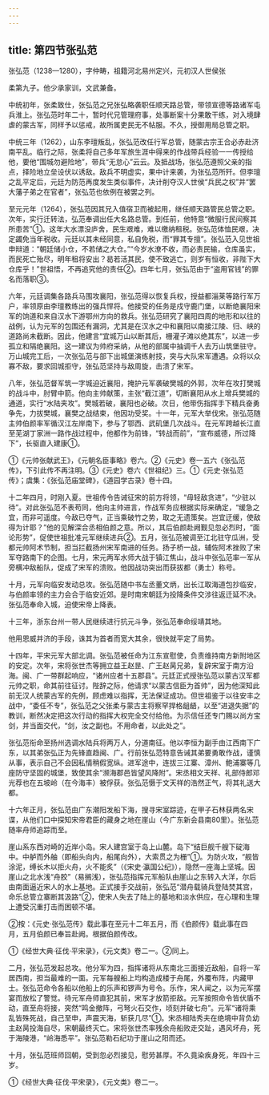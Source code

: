 ```yaml
---
---
---
```

title: 第四节张弘范
---



张弘范（1238—1280），字仲畴，祖籍河北易州定兴，元初汉人世侯张

柔第九子。他少承家训，文武兼备。

中统初年，张柔致仕，张弘范之兄张弘略袭职任顺天路总管，带领宣德等路诸军屯兵淮上。张弘范时年二十，暂时代兄管理府事，处事断案十分果敢干练，对入境肆虐的蒙古军，同样予以惩戒，故所属吏民无不帖服。不久，授御用局总管之职。

中统三年（1262），山东李璮叛乱，张弘范改任行军总管，随蒙古宗王合必赤赴济南平乱。临行之际，张柔将自己多年军旅生涯中得来的作战带兵经验一一传授给他，要他“围城勿避险地”，带兵“无怠心”云云。及抵战场，张弘范遵照父亲的指点，择险地立垒设伏以诱敌。敌兵不明虚实，果中计来袭，为张弘范所歼。但李璮之乱平定后，元廷为防范再度发生类似事件，决计削夺汉人世侯“兵民之权”并“罢大藩子弟之在官者”，张弘范也依例在被罢之列。

至元元年（1264），张弘范因其兄入值宿卫而被起用，继任顺天路管民总管之职。次年，实行迁转法，弘范奉调出任大名路总管。到任前，他特意“微服行民间察其所患苦”①。这年大水漂没庐舍，民生艰难，难以缴纳租税。张弘范体恤民艰，决定蠲免当年税收。元廷以其未经同意，私自免税，而“罪其专擅”。张弘范入见世祖申辩道：“朝廷储小仓，不若储之大仓。”“今岁水潦不收，而必责民输，仓库虽实，而民死亡殆尽，明年租将安出？曷若活其民，使不致逃亡，则岁有恒收，非陛下大仓库乎！”世祖悟，不再追究他的责任②。四年七月，张弘范由于“盗用官钱”的罪名而落职③。

六年，元廷调集各路兵马围攻襄阳，张弘范得以恢复兵权，授益都淄莱等路行军万户，率领原由李璮教练出的强兵悍将。他接受的任务是戍守鹿门堡，以断绝襄阳宋军的饷道和来自汉水下游鄂州方向的救兵。张弘范研究了襄阳四周的地形和以往的战例，认为元军的包围还有漏洞，尤其是在汉水之中和襄阳以南接江陵、归、峡的道路尚未截断。因此，他建言“宜城万山以断其后，栅灌子滩以绝其东”，以进一步孤立和隔绝襄阳。这一建议为帅府采纳，从他的部属中抽调千人去万山筑堡驻守。万山城完工后，一次张弘范与部下出城堡演练射技，突与大队宋军遭遇。众将以众寡不敌，要求回城拒守，张弘范坚持与敌周旋，击溃了宋军。

八年，张弘范督军筑一字城迫近襄阳，掩护元军袭破樊城的外郭，次年在攻打樊城的战斗中，肘臂中箭。他向主帅献策，主张“截江道”，切断襄阳从水上增兵樊城的通道，实行“水陆夹攻”。樊城若破，襄阳也必破。次日，他带伤指挥手下精兵奋勇争先，力拔樊城，襄樊之战结束，他因功受奖。十一年，元军大举伐宋。张弘范随主帅伯颜率军循汉江左岸南下，参与了鄂西、武矶堡几次战斗。在元军跨越长江直至芜湖丁家洲一路作战过程中，他都作为前锋，“转战而前”，“宣布威德，所过降下”，长驱直入建康①。

①《元帅张献武王》，《元朝名臣事略》卷六。②《元史》卷一五六《张弘范传》，下引此传不再注明。③《元史》卷六《世祖纪》三。①《元史·张弘范传》；虞集：《张弘范庙堂碑》，《道园学古录》卷十四。

十二年四月，时刚入夏。世祖传令告诫征宋的前方将领，“毋轻敌贪进”，“少驻以待”。对此张弘范不表苟同，他向主帅进言，作战军务应根据实际来确定，“缓急之宜，而非可遥度。今敌已夺气，正当乘破竹之势，取之无遗策矣。岂宜迂缓，使敌得为计耶？”他的见解深合丞相伯颜之意。所以，其后伯颜赴阙觐见忽必烈时，“面论形势”，促使世祖批准元军继续进兵②。五月，张弘范被调至江北驻守瓜洲，受都元帅阿术节制，担当拦截扬州宋军南进的任务。扬子桥一战，辅佐阿术挫败了宋军夺路南下的企图。七月，宋元两军水师大战于镇江焦山，战斗中张弘范率一军从旁横冲敌船队，促成了宋军的溃败。他因战功突出而获拔都（勇士）称号。

十月，元军向临安发动总攻。张弘范随中书左丞董文炳，出长江取海道包抄临安，与伯颜率领的主力会合于临安近郊。是时南宋朝廷为投降条件交涉往返迁延不决。张弘范奉命入城，迫使宋帝上降表。

十三年，浙东台州一带人民继续进行抗元斗争，张弘范奉命绥靖其地。

他用恩威并济的手段，诛其为首者而宽大其余，很快就平定了局势。

十四年，平宋元军大部北调。张弘范被任命为江东宣慰使，负责维持南方新附地区的安定。次年，宋将张世杰等拥立益王赵昰、广王赵昺兄弟，复辟宋室于南方沿海。闽、广一带群起响应，“诸州应者十五郡县”。元廷正式授张弘范以蒙古汉军都元帅之职，命其前往征讨。陛辞之际，他请求“以蒙古信臣为首帅”，因为他深知此前无汉人统蒙古军的先例，顾虑难以指挥，无法保证成功。但世祖鉴于以往安丰之战中，“委任不专”，张弘范之父张柔与蒙古主将察罕捍格龃龉，以至“进退失据”的教训，断然决定把这次行动的指挥大权完全交付给他。为示信任还专门赐以尚方宝剑，并当面交代，“剑，汝之副也。不用命者，以此处之”。

张弘范衔命至扬州选调水陆兵将两万人，分道南征。他以李恒为副手由江西南下广东，以其弟张弘正为先锋直趋闽、广。行前张弘范特意告诫其弟要勇敢作战，谨慎从事，表示自己不会因私情稍假宽纵。进军途中，连拔三江寨、漳州、鲍浦寨等几座防守坚固的城堡，致使其余“濒海郡邑皆望风降附”。宋丞相文天祥、礼部侍郎邓光荐也在五坡岭（在今海丰）被俘获。张弘范慑于文天祥的浩然正气，将其礼送大都。

十六年正月，张弘范由广东潮阳发船下海，搜寻宋室踪迹，在甲子石林获两名宋谍，从他们口中探知宋帝君臣的藏身之地在崖山（今广东新会县南80里）。张弘范随率舟师追踪而至。

崖山系东西对崎的近岸小岛。宋人建宫室于岛上山麓。岛下“结巨舰千艘下碇海中。中舻而外舳（即船头向内，船尾向外），大索贯之为栅”①。为防火攻，“舰皆涂泥，缚长木以拒火舟，火不能炙”（《宋史·瀛国公纪》），隐然一座海上坚城。因崖山之北水浅“舟胶”（易搁浅），张弘范指挥元军船队由崖山之东转入大洋，尔后由南面逼近宋人的水上基地。正式接手交战前，张弘范“潜舟载骑兵登陆焚其宫，命乐总管立寨断其汲路”②，使宋人失去了陆上的基地和淡水供应，在心理和生理上遭受沉重打击而困顿不堪。

②按：《元史·张弘范传》载此事在至元十二年五月，而《伯颜传》载此事在四月，五月伯颜已奉旨赴阙。根据伯颜传改。

①《经世大典·征伐·平宋录》，《元文类》卷二一。②同上。

二月，张弘范发起总攻。他分军为四，指挥诸将从东南北三面接近敌船，自将一军居西南，担当最难的一面。元军每艘船上均构造成楼于舟尾，外覆布阵，内藏甲士。张弘范命令各船以他船上的乐声和锣声为号令。乐作，宋人闻之，以为元军摆宴而放松了警觉。待元军舟师直犯其前，宋军才放箭拒敌。元军按照命令皆伏盾不动，直至舟将接，突然“鸣金撤阵，弓弩火石交作，顷刻并破七舟”。元军“诸将乘乱皆殊死战，自己至申，声震天海，斩获几尽”①。宋丞相陆秀夫在绝境中背负幼主赵昺投海自尽，宋朝最终灭亡。宋将张世杰率残余舟船败走交趾，遇风坏舟，死于海陵港，“岭海悉平”。张弘范勒石纪功于崖山之阳而还。

十月，张弘范班师回朝，受到忽必烈接见，慰劳甚厚。不久竟染疾身死，年四十三岁。

①《经世大典·征伐·平宋录》，《元文类》卷二一。
